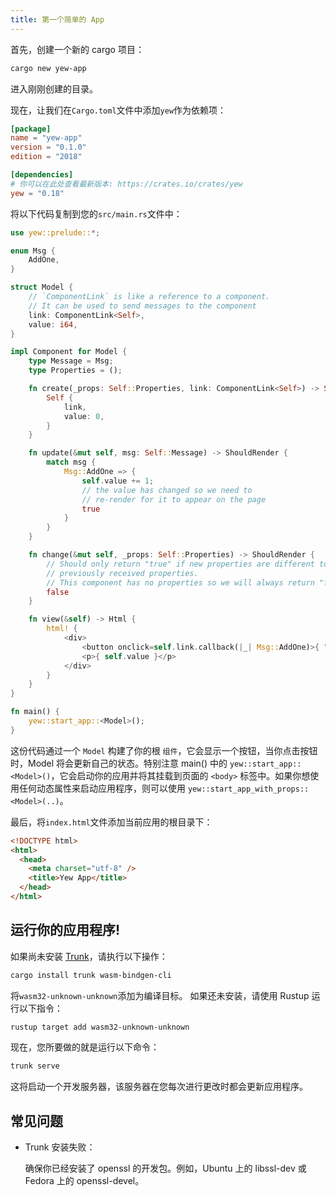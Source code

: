 ```yaml
---
title: 第一个简单的 App
---
```


首先，创建一个新的 cargo 项目：

```bash
cargo new yew-app
```

进入刚刚创建的目录。

现在，让我们在`Cargo.toml`文件中添加`yew`作为依赖项：

```toml
[package]
name = "yew-app"
version = "0.1.0"
edition = "2018"

[dependencies]
# 你可以在此处查看最新版本: https://crates.io/crates/yew
yew = "0.18"
```

将以下代码复制到您的`src/main.rs`文件中：

```rust
use yew::prelude::*;

enum Msg {
    AddOne,
}

struct Model {
    // `ComponentLink` is like a reference to a component.
    // It can be used to send messages to the component
    link: ComponentLink<Self>,
    value: i64,
}

impl Component for Model {
    type Message = Msg;
    type Properties = ();

    fn create(_props: Self::Properties, link: ComponentLink<Self>) -> Self {
        Self {
            link,
            value: 0,
        }
    }

    fn update(&mut self, msg: Self::Message) -> ShouldRender {
        match msg {
            Msg::AddOne => {
                self.value += 1;
                // the value has changed so we need to
                // re-render for it to appear on the page
                true
            }
        }
    }

    fn change(&mut self, _props: Self::Properties) -> ShouldRender {
        // Should only return "true" if new properties are different to
        // previously received properties.
        // This component has no properties so we will always return "false".
        false
    }

    fn view(&self) -> Html {
        html! {
            <div>
                <button onclick=self.link.callback(|_| Msg::AddOne)>{ "+1" }</button>
                <p>{ self.value }</p>
            </div>
        }
    }
}

fn main() {
    yew::start_app::<Model>();
}
```

这份代码通过一个 `Model` 构建了你的根 `组件`，它会显示一个按钮，当你点击按钮时，Model 将会更新自己的状态。特别注意 main() 中的 `yew::start_app::<Model>()`，它会启动你的应用并将其挂载到页面的 `<body>` 标签中。如果你想使用任何动态属性来启动应用程序，则可以使用 `yew::start_app_with_props::<Model>(..)`。

最后，将`index.html`文件添加当前应用的根目录下：

```html
<!DOCTYPE html>
<html>
  <head>
    <meta charset="utf-8" />
    <title>Yew App</title>
  </head>
</html>
```

## 运行你的应用程序!

如果尚未安装 [Trunk](https://github.com/thedodd/trunk)，请执行以下操作：

```bash
cargo install trunk wasm-bindgen-cli
```

将`wasm32-unknown-unknown`添加为编译目标。 如果还未安装，请使用 Rustup 运行以下指令：

```bash
rustup target add wasm32-unknown-unknown
```

现在，您所要做的就是运行以下命令：

```bash
trunk serve
```

这将启动一个开发服务器，该服务器在您每次进行更改时都会更新应用程序。

## 常见问题

- Trunk 安装失败：

    确保你已经安装了 openssl 的开发包。例如，Ubuntu 上的 libssl-dev 或 Fedora 上的 openssl-devel。
